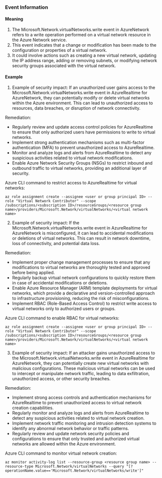 
### Event Information

#### Meaning

1. The Microsoft.Network.virtualNetworks.write event in AzureNetwork refers to a write operation performed on a virtual network resource in the Azure Network service.
2. This event indicates that a change or modification has been made to the configuration or properties of a virtual network.
3. It could involve actions such as creating a new virtual network, updating the IP address range, adding or removing subnets, or modifying network security groups associated with the virtual network.

#### Example

1. Example of security impact: If an unauthorized user gains access to the Microsoft.Network.virtualNetworks.write event in AzureRealtime for AzureNetwork, they can potentially modify or delete virtual networks within the Azure environment. This can lead to unauthorized access to resources, data breaches, or disruption of network connectivity.

Remediation:
- Regularly review and update access control policies for AzureRealtime to ensure that only authorized users have permissions to write to virtual networks.
- Implement strong authentication mechanisms such as multi-factor authentication (MFA) to prevent unauthorized access to AzureRealtime.
- Monitor and analyze logs and alerts from AzureRealtime to detect any suspicious activities related to virtual network modifications.
- Enable Azure Network Security Groups (NSGs) to restrict inbound and outbound traffic to virtual networks, providing an additional layer of security.

Azure CLI command to restrict access to AzureRealtime for virtual networks:
```
az role assignment create --assignee <user or group principal ID> --role "Virtual Network Contributor" --scope /subscriptions/<subscription ID>/resourceGroups/<resource group name>/providers/Microsoft.Network/virtualNetworks/<virtual network name>
```

2. Example of security impact: If the Microsoft.Network.virtualNetworks.write event in AzureRealtime for AzureNetwork is misconfigured, it can lead to accidental modifications or deletions of virtual networks. This can result in network downtime, loss of connectivity, and potential data loss.

Remediation:
- Implement proper change management processes to ensure that any modifications to virtual networks are thoroughly tested and approved before being applied.
- Regularly backup virtual network configurations to quickly restore them in case of accidental modifications or deletions.
- Enable Azure Resource Manager (ARM) template deployments for virtual networks, which provide a declarative and version-controlled approach to infrastructure provisioning, reducing the risk of misconfigurations.
- Implement RBAC (Role-Based Access Control) to restrict write access to virtual networks only to authorized users or groups.

Azure CLI command to enable RBAC for virtual networks:
```
az role assignment create --assignee <user or group principal ID> --role "Virtual Network Contributor" --scope /subscriptions/<subscription ID>/resourceGroups/<resource group name>/providers/Microsoft.Network/virtualNetworks/<virtual network name>
```

3. Example of security impact: If an attacker gains unauthorized access to the Microsoft.Network.virtualNetworks.write event in AzureRealtime for AzureNetwork, they can potentially create new virtual networks with malicious configurations. These malicious virtual networks can be used to intercept or manipulate network traffic, leading to data exfiltration, unauthorized access, or other security breaches.

Remediation:
- Implement strong access controls and authentication mechanisms for AzureRealtime to prevent unauthorized access to virtual network creation capabilities.
- Regularly monitor and analyze logs and alerts from AzureRealtime to detect any suspicious activities related to virtual network creation.
- Implement network traffic monitoring and intrusion detection systems to identify any abnormal network behavior or traffic patterns.
- Regularly review and update network security policies and configurations to ensure that only trusted and authorized virtual networks are allowed within the Azure environment.

Azure CLI command to monitor virtual network creation:
```
az monitor activity-log list --resource-group <resource group name> --resource-type Microsoft.Network/virtualNetworks --query "[?operationName.value=='Microsoft.Network/virtualNetworks/write']"
```

